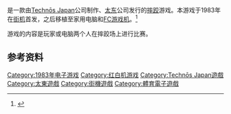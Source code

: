 {{NoteTA
| G1=Games
}}

{{vgname|组合摔跤|ja=タッグチームプロレスリング|en=Tag Team Wrestling|diff=yes}}是一款由[[Technōs_Japan|Technōs Japan]]公司制作、[[太东|太东]]公司发行的[[摔跤|摔跤]]游戏。本游戏于1983年在[[街机|街机]]首发，之后移植至家用电脑和[[FC游戏机|FC游戏机]]。<ref name="gamefaqs">{{cite web | url = http://www.gamefaqs.com/nes/587677-tag-team-wrestling/data| title = Release information | publisher = [[GameFAQs|GameFAQs]]| date = | accessdate = 2015-07-12}}</ref>

游戏的内容是玩家或电脑两个人在摔跤场上进行比赛。

== 参考资料 ==
{{Reflist}}

{{DEFAULTSORT:The Big Pro Wrestling}}
[[Category:1983年电子游戏|Category:1983年电子游戏]]
[[Category:红白机游戏|Category:红白机游戏]]
[[Category:Technōs_Japan遊戲|Category:Technōs Japan遊戲]]
[[Category:太東遊戲|Category:太東遊戲]]
[[Category:街機遊戲|Category:街機遊戲]]
[[Category:體育電子遊戲|Category:體育電子遊戲]]

{{sports-videogame-stub}}